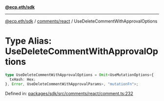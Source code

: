 [**@ecp.eth/sdk**](../../../index.mdx)

***

[@ecp.eth/sdk](/sdk-reference/index.mdx) / [comments/react](/sdk-reference/comments/react/index.mdx) / UseDeleteCommentWithApprovalOptions

# Type Alias: UseDeleteCommentWithApprovalOptions

```ts
type UseDeleteCommentWithApprovalOptions = Omit<UseMutationOptions<{
  txHash: Hex;
}, Error, UseDeleteCommentWithApprovalParams>, "mutationFn">;
```

Defined in: [packages/sdk/src/comments/react/comment.ts:232](https://github.com/ecp-eth/comments-monorepo/blob/main/packages/sdk/src/comments/react/comment.ts#L232)
